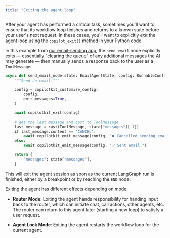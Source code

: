 ```yaml
---
title: "Exiting the agent loop"
---
```


After your agent has performed a critical task, sometimes you'll want to ensure that its workflow loop finishes and returns to a known state before your user's next request. In these cases, you'll want to explicitly _exit_ the agent loop using the `copilot_exit()` method in your Python code.

In this example from [our email-sending app](https://github.com/copilotkit/copilotkit/tree/main/examples/coagents-qa), the `send_email` node explicitly exits — essentially "clearing the queue" of any additional messages the AI may generate — then manually sends a response back to the user as a `ToolMessage`:

```python
async def send_email_node(state: EmailAgentState, config: RunnableConfig):
    """Send an email."""

    config = copilotkit_customize_config(
        config,
        emit_messages=True,
    )

    await copilotkit_exit(config)

    # get the last message and cast to ToolMessage
    last_message = cast(ToolMessage, state["messages"][-1])
    if last_message.content == "CANCEL":
        await copilotkit_emit_message(config, "❌ Cancelled sending email.")
    else:
        await copilotkit_emit_message(config, "✅ Sent email.")

    return {
        "messages": state["messages"],
    }
```

This will exit the agent session as soon as the current LangGraph run is finished, either by a breakpoint or by reaching the `END` node.

Exiting the agent has different effects depending on mode:

- **Router Mode**: Exiting the agent hands responsibility for handing input back to the router, which can initiate chat, call actions, other agents, etc. The router can return to this agent later (starting a new loop) to satisfy a user request.

- **Agent Lock Mode**: Exiting the agent restarts the workflow loop for the current agent.
